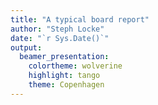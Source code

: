 ```yaml
---
title: "A typical board report"
author: "Steph Locke"
date: "`r Sys.Date()`"
output: 
  beamer_presentation: 
    colortheme: wolverine
    highlight: tango
    theme: Copenhagen
---
```


